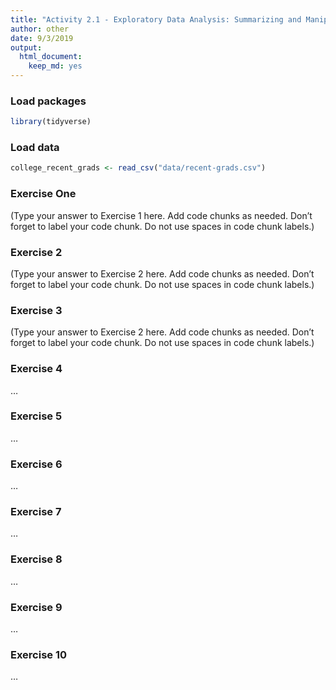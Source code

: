 ```yaml
---
title: "Activity 2.1 - Exploratory Data Analysis: Summarizing and Manipulating"
author: other
date: 9/3/2019
output: 
  html_document: 
    keep_md: yes
---
```


### Load packages

```r
library(tidyverse) 
```

### Load data

```r
college_recent_grads <- read_csv("data/recent-grads.csv") 
```


### Exercise One

(Type your answer to Exercise 1 here. Add code chunks as needed. Don't forget 
to label your code chunk. Do not use spaces in code chunk labels.)

### Exercise 2

(Type your answer to Exercise 2 here. Add code chunks as needed. Don't forget 
to label your code chunk. Do not use spaces in code chunk labels.)

### Exercise 3

(Type your answer to Exercise 2 here. Add code chunks as needed. Don't forget 
to label your code chunk. Do not use spaces in code chunk labels.)


### Exercise 4

...

### Exercise 5

...

### Exercise 6

...

### Exercise 7

...

### Exercise 8

...

### Exercise 9

...

### Exercise 10

...
